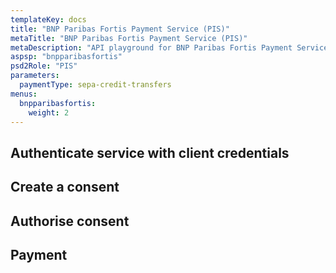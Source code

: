 ```yaml
---
templateKey: docs
title: "BNP Paribas Fortis Payment Service (PIS)"
metaTitle: "BNP Paribas Fortis Payment Service (PIS)"
metaDescription: "API playground for BNP Paribas Fortis Payment Service (PIS)"
aspsp: "bnpparibasfortis"
psd2Role: "PIS"
parameters:
  paymentType: sepa-credit-transfers
menus:
  bnpparibasfortis: 
    weight: 2
---
```









  <step>

  ## Authenticate service with client credentials

  <CreateClientCredentialsToken/>
  </step>
  <step>

  ## Create a consent

  <StepInitiatePayment/>
  </step>
<step>

  ## Authorise consent

  <AuthoriseStep/>
</step>
  <step>

  ## Payment

  <StepPayment/>
  </step>

